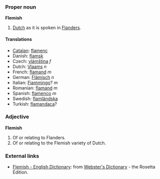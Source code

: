 ===Proper noun===
'''Flemish'''

#[[Dutch]] as it is spoken in [[Flanders]].

====Translations====
*[[Catalan]]: [[flamenc]]
*Danish: [[flamsk]]
*Czech: [[vlámština]] ''f''
*Dutch: [[Vlaams]] ''n''
*French: [[flamand]] ''m''
*German: [[Flämisch]] ''n''
*Italian: [[Fiammingo]]? ''m''
*Romanian: [[flamand]] ''m''
*Spanish: [[flamenco]] ''m''
*Swedish: [[flamländska]]
*Turkish: [[flamandaca]]?

===Adjective===
'''Flemish'''

#Of or relating to Flanders.
#Of or relating to the Flemish variety of Dutch.

=== External links===
*[http://www.websters-online-dictionary.org/definition/Flemish-english/ Flemish - English Dictionary]: from [http://www.websters-online-dictionary.org/ Webster's Dictionary] - the Rosetta Edition.